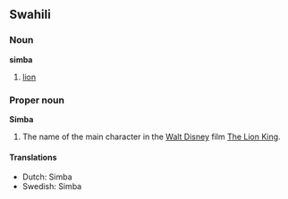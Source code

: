 ==Swahili==
===Noun===
'''simba'''

#[[lion]]

===Proper noun===
'''Simba'''

#The name of the main character in the [[w:Walt Disney|Walt Disney]] film [[w:The Lion King|The Lion King]].

====Translations====
*Dutch: Simba
*Swedish: Simba